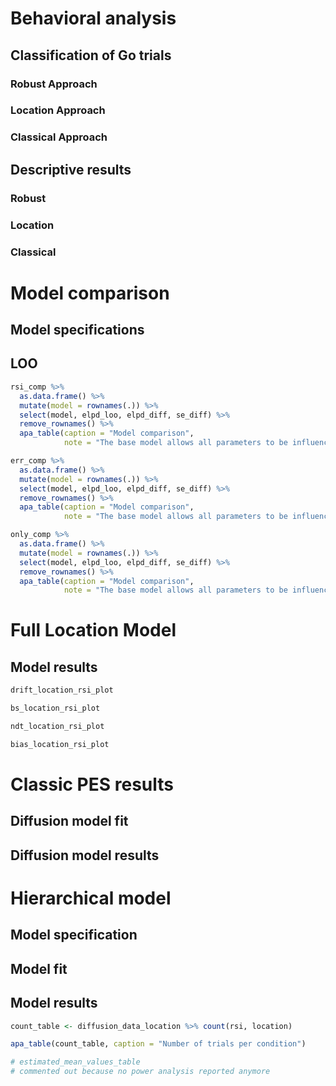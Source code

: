 <!-- First level headers create new appendix section and a label "Appendix N" -->
<!-- Appendix structure: -->
<!-- A: Behavioral analysis -->
<!-- A0: trial criteria location-approach -->
<!-- A1: Location descriptives -->
<!-- - plot rt / acc, table -->
<!-- A2: robust descriptives -->
<!-- - plot rt /acc, table -->
<!-- A3: classic descriptives -->
<!-- -plot rt / acc, table -->

<!-- B: Model comparion -->

<!-- c: Results classical PES account -->

<!-- D: Hierarchical Model -->

# Behavioral analysis
## Classification of Go trials
### Robust Approach
### Location Approach
### Classical Approach

## Descriptive results 
### Robust
### Location
### Classical

# Model comparison
## Model specifications
## LOO
```r
rsi_comp %>% 
  as.data.frame() %>% 
  mutate(model = rownames(.)) %>% 
  select(model, elpd_loo, elpd_diff, se_diff) %>% 
  remove_rownames() %>% 
  apa_table(caption = "Model comparison",
            note = "The base model allows all parameters to be influenced by both factors RSI and error-condition. The 'no_rsi_model' allows none of the parameters to be influenced by RSI. The other four models only all other parameters but the parameter listed in the name to vary between RSI")
```

```r
err_comp %>% 
  as.data.frame() %>% 
  mutate(model = rownames(.)) %>% 
  select(model, elpd_loo, elpd_diff, se_diff) %>% 
  remove_rownames() %>% 
  apa_table(caption = "Model comparison",
            note = "The base model allows all parameters to be influenced by both factors RSI and error-condition. The 'no_error_factor_model' allows none of the parameters to be influenced by error-condition. The other four models only all other parameters but the parameter listed in the name to vary between error-conditions")
```

```r
only_comp %>% 
  as.data.frame() %>% 
  mutate(model = rownames(.)) %>% 
  select(model, elpd_loo, elpd_diff, se_diff) %>% 
  remove_rownames() %>% 
  apa_table(caption = "Model comparison",
            note = "The base model allows all parameters to be influenced by both factors RSI and error-condition. The 'no_error_factor_model' allows none of the parameters to be influenced by error-condition. The other four models only allow the parameter listed in the name to vary between error-conditions")
```

# Full Location Model
## Model results
```r
drift_location_rsi_plot
```

```r
bs_location_rsi_plot
```

```r
ndt_location_rsi_plot
```

```r
bias_location_rsi_plot
```

# Classic PES results
## Diffusion model fit
## Diffusion model results

# Hierarchical model
## Model specification
## Model fit
## Model results

```r
count_table <- diffusion_data_location %>% count(rsi, location)

apa_table(count_table, caption = "Number of trials per condition")
```
```r
# estimated_mean_values_table 
# commented out because no power analysis reported anymore
```